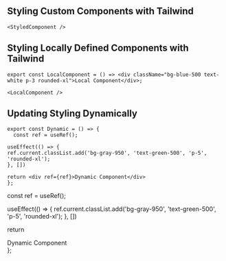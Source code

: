## Styling Custom Components with Tailwind

```mdx
<StyledComponent />
```

<StyledComponent />

## Styling Locally Defined Components with Tailwind

```mdx
export const LocalComponent = () => <div className="bg-blue-500 text-white p-3 rounded-xl">Local Component</div>;

<LocalComponent />
```


<LocalComponent />

## Updating Styling Dynamically


```mdx
export const Dynamic = () => {
  const ref = useRef();

useEffect(() => {
ref.current.classList.add('bg-gray-950', 'text-green-500', 'p-5', 'rounded-xl');
}, [])

return <div ref={ref}>Dynamic Component</div>
};
```

  const ref = useRef();

useEffect(() => {
ref.current.classList.add('bg-gray-950', 'text-green-500', 'p-5', 'rounded-xl');
}, [])

return <div ref={ref}>Dynamic Component</div>
};

<Dynamic />
